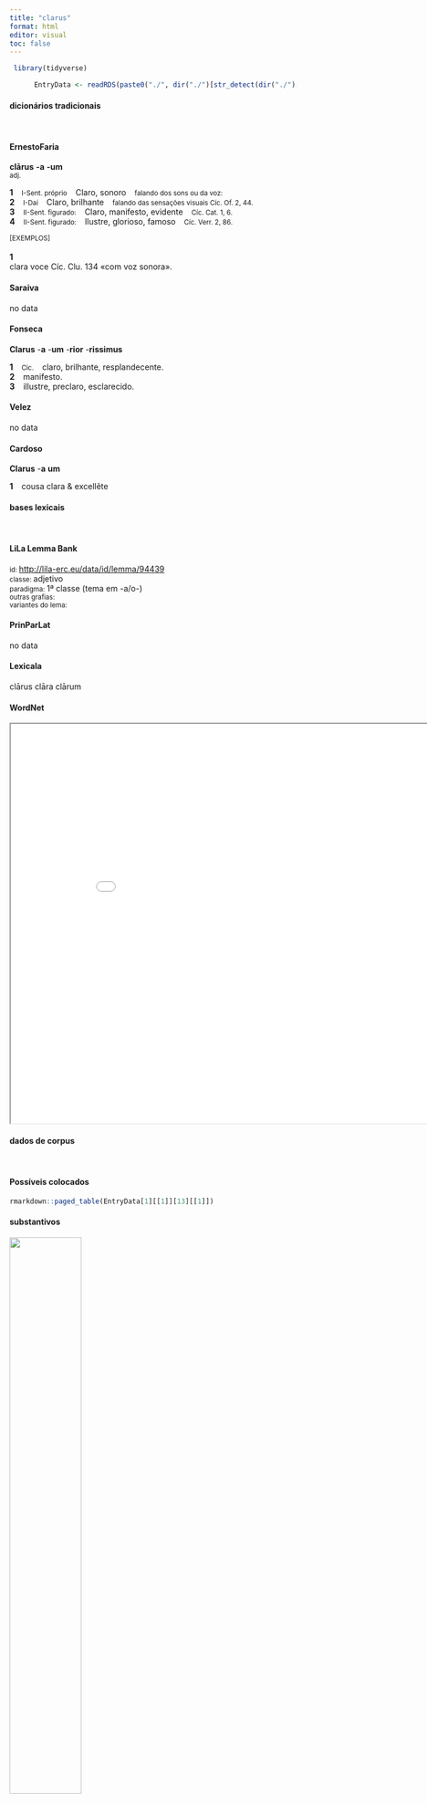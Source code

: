 ```yaml
---
title: "clarus"
format: html
editor: visual
toc: false
---
```



```r
 library(tidyverse) 

      EntryData <- readRDS(paste0("./", dir("./")[str_detect(dir("./"), "_xx99-108-97-114-117-115xx_.rds")]))

```


#### dicionários tradicionais

&emsp;




::: panel-tabset

#### ErnestoFaria

<b>clārus</b> <b>-a</b> <b>-um</b> <br> <small>adj.</small> <br> <small></small>   <p> <b>1</b> &ensp; <small>I-Sent. próprio</small> &ensp; Claro, sonoro &ensp; <small>falando dos sons ou da voz:</small> <br> <b>2</b> &ensp; <small>I-Daí</small> &ensp; Claro, brilhante &ensp; <small>falando das sensações visuais Cíc. Of. 2, 44.</small> <br> <b>3</b> &ensp; <small>II-Sent. figurado:</small> &ensp; Claro, manifesto, evidente &ensp; <small>Cíc. Cat. 1, 6.</small> <br> <b>4</b> &ensp; <small>II-Sent. figurado:</small> &ensp; Ilustre, glorioso, famoso &ensp; <small>Cíc. Verr. 2, 86.</small> </p>   <p><small>[EXEMPLOS]</small><br> <br><b>1</b><br>clara voce Cíc. Clu. 134 «com voz sonora». </p>




#### Saraiva

no data




#### Fonseca

<b>Clarus</b> -<b>a</b> -<b>um</b> -<b>rior</b> -<b>rissimus</b>   <p> <b>1</b> &ensp; <small>Cic.</small> &ensp; claro, brilhante, resplandecente. <br> <b>2</b> &ensp; manifesto. <br> <b>3</b> &ensp; illustre, preclaro, esclarecido. </p>




#### Velez

no data




#### Cardoso

<b>Clarus</b> -<b>a</b> <b>um</b>   <p> <b>1</b> &ensp; cousa clara & excellẽte </p>


:::



#### bases lexicais

&emsp;






::: panel-tabset

#### LiLa Lemma Bank

<small> id: </small> <a href=' http://lila-erc.eu/data/id/lemma/94439 ' target="_blank"> http://lila-erc.eu/data/id/lemma/94439 </a> <br>
<small> classe: </small> adjetivo    <br>
<small> paradigma: </small> 1ª classe (tema em -a/o-) <br>
<small> outras grafias: </small>  <br>
<small> variantes do lema: </small>  <br>





#### PrinParLat

no data




#### Lexicala

clārus 
 clāra 
 clārum




#### WordNet

<iframe width='900' height='700' src='Media/Tree__xx99-108-97-114-117-115xx__sem_type_lexemes_pt.html'>

</iframe>


:::



#### dados de corpus

&emsp;




::: panel-tabset

#### Possíveis colocados

```r

rmarkdown::paged_table(EntryData[1][[1]][13][[1]])

```


#### substantivos

![](./Media/wordcloud__xx99-108-97-114-117-115xx__BY_collocate_scoreSUBST.webp){width=50% fig-alt='This chart plots collocate by scoreSUBST, for the headword clarus here are all the values plotted: collocate: uir; scoreSUBST: 4. collocate: imperator; scoreSUBST: 2. collocate: adolescens; scoreSUBST: 0. collocate: tam; scoreSUBST: 0. collocate: ciuis; scoreSUBST: 2. collocate: et; scoreSUBST: 0. collocate: atque; scoreSUBST: 0. collocate: que; scoreSUBST: 0'}




#### adjetivos

![](./Media/wordcloud__xx99-108-97-114-117-115xx__BY_collocate_scoreADJ.webp){width=50% fig-alt='This chart plots collocate by scoreADJ, for the headword clarus here are all the values plotted: collocate: uir; scoreADJ: 0. collocate: imperator; scoreADJ: 0. collocate: adolescens; scoreADJ: 2. collocate: tam; scoreADJ: 0. collocate: ciuis; scoreADJ: 0. collocate: et; scoreADJ: 0. collocate: atque; scoreADJ: 0. collocate: que; scoreADJ: 0'}




#### verbos

![](./Media/wordcloud__xx99-108-97-114-117-115xx__BY_collocate_scoreVERBO.webp){width=50% fig-alt='This chart plots collocate by scoreVERBO, for the headword clarus here are all the values plotted: collocate: uir; scoreVERBO: 0. collocate: imperator; scoreVERBO: 0. collocate: adolescens; scoreVERBO: 0. collocate: tam; scoreVERBO: 0. collocate: ciuis; scoreVERBO: 0. collocate: et; scoreVERBO: 0. collocate: atque; scoreVERBO: 0. collocate: que; scoreVERBO: 0'}




#### advérbios

![](./Media/wordcloud__xx99-108-97-114-117-115xx__BY_collocate_scoreADV.webp){width=50% fig-alt='This chart plots collocate by scoreADV, for the headword clarus here are all the values plotted: collocate: uir; scoreADV: 0. collocate: imperator; scoreADV: 0. collocate: adolescens; scoreADV: 0. collocate: tam; scoreADV: 2. collocate: ciuis; scoreADV: 0. collocate: et; scoreADV: 0. collocate: atque; scoreADV: 0. collocate: que; scoreADV: 0'}




#### preposições e conjunções

![](./Media/wordcloud__xx99-108-97-114-117-115xx__BY_collocate_scoreFUNC.webp){width=50% fig-alt='This chart plots collocate by scoreFUNC, for the headword clarus here are all the values plotted: collocate: uir; scoreFUNC: 0. collocate: imperator; scoreFUNC: 0. collocate: adolescens; scoreFUNC: 0. collocate: tam; scoreFUNC: 0. collocate: ciuis; scoreFUNC: 0. collocate: et; scoreFUNC: 0. collocate: atque; scoreFUNC: 0. collocate: que; scoreFUNC: 0'}


:::



::: panel-tabset

#### ExemplosTraduzidos

<p> de supplicatione credo M. Lepidi <b>clarissimi</b> uiri <br> <small> Cic.Phil.3.23.10 <br> Ao da ação de graças, eu creio, em honra de Marco Lépido, ilustríssimo varão. <small> [JDD, de outra edição] </small> </small> </p>
; <p> dedignatur aliquis paupertatem cuius tam <b>clarae</b> imagines sunt <br> <small> Sen.Helv.12.7 <br> Pode alguém desdenhar a pobreza da qual há tão claros exemplos? <small> [JDD] </small> </small> </p>
; <p> hac parte potentes caelicolae <b>clari</b>que suos posuere penates . <br> <small> Ov.Met.1.173-4 <br> nesta parte os habitantes do céu mais poderosos e ilustres colocaram seus penates. <small> [JDD, de outra edição] </small> </small> </p>
; <p> ille mansuetudine et misericordia <b>clarus</b> factus huic seueritas dignitatem addiderat <br> <small> Sal.Cat.54.2 <br> Aquele se fez ilustre por sua brandura e misericórdia, a este sua severidade lhe tinha conferido dignidade. <small> [JDD] </small> </small> </p>
; <p> <b>clarissimi</b> ac potentissimi qui tamen cum consul fuisset condemnatus est <br> <small> Cic.Ver.2.4.22.4 <br> De um homem muito ilustre e poderoso, que, no entanto, mesmo tendo sido cônsul, foi condenado. <small> [JDD] </small> </small> </p>
; <p> Cato <b>clarus</b> atque magnus habetur senati decretum fit sicuti ille censuerat <br> <small> Sal.Cat.53.1 <br> Catão é tido por ilustre e grande; faz-se um decreto do senado, como ele tinha opinado. <small> [JDD] </small> </small> </p>
; <p> nunc de Saturnini crimine ac de <b>clarissimi</b> patrui tui morte dicemus <br> <small> Cic.Rab.Perd.18 <br> Agora falaremos da acusação concernente a Saturnino e da morte de teu ilustríssimo tio. <small> [JDD] </small> </small> </p>
; <p> laudo laudo uos Quirites quod gratissimis animis prosequimini nomen <b>clarissimi</b> adulescentis uel pueri potius sunt enim facta eius immortalitatis nomen aetatis <br> <small> Cic.Phil.4.3.1 <br> Eu vos louvo, quirites, vos louvo, porque acolheis com gratíssimos ânimos o nome deste ilustríssimo jovem, ou melhor, deste garoto, pois seus feitos são próprios da imortalidade, seu nome, da idade. <small> [JDD] </small> </small> </p>
; <p> at hunc eis ipsis ludorum diebus uidebam in insula <b>clarissimi</b> adulescentis Cn. Luculli propinqui sui nihil nisi de pace et concordia ciuium cogitantem <br> <small> Cic.Phil.10.8.5 <br> Mas nesses mesmos dias dos jogos eu o via na ilha de Cneu Luculo, um ilustríssimo rapaz, parente seu, não pensando em nada, a não ser na paz e concórdia dos cidadãos. <small> [JDD, de outra edição] </small> </small> </p>
; <p> non queo uetera illa populi Romani gaudia quanta fuerint iudicare multas tamen iam summorum imperatorum <b>clarissimas</b> uictorias aetas nostra uidit quarum nulla neque tam diuturnam laetitiam attulit nec tantam <br> <small> Cic.Mil.77 <br> Eu não posso julgar quão grandes foram aquelas antigas alegrias do povo romano: contudo, a nossa geração já viu muitas vitórias brilhantíssimas dos maiores generais, dentre as quais nenhuma trouxe uma alegria nem tão duradoura nem tão grande. <small> [JDD] </small> </small> </p>





#### Frequência por autor

![](./Media/barchart__xx99-108-97-114-117-115xx__lemma_BY_author_Frequencies.webp){width=50% fig-alt='This charts plots the frequency of lemma by author_Frequencies. The Sallustius subcorpus registers the highest normalized frequency, with the value of 6.49 and an absolute frequency of 7. The Cicero subcorpus follows, with a normalized frequency of 5.92 and an absolute frequency of 95. the subcorpus with the least normalized frequency is Caesar with the normalized value of 0 and an absolute freqeuncy of 0. here are all the values: subcorpus: Caesar ; normalized frequency: 0 ; absolute frequency: 0. subcorpus: Cicero ; normalized frequency: 95 ; absolute frequency: 5.91811816301612. subcorpus: Horatius ; normalized frequency: 4 ; absolute frequency: 3.55208240831187. subcorpus: Ovidius ; normalized frequency: 1 ; absolute frequency: 1.71585449553878. subcorpus: Phaedrus ; normalized frequency: 1 ; absolute frequency: 1.5181417944436. subcorpus: Sallustius ; normalized frequency: 7 ; absolute frequency: 6.49290418328541. subcorpus: Seneca ; normalized frequency: 14 ; absolute frequency: 2.61286650118512. subcorpus: Suetonius ; normalized frequency: 0 ; absolute frequency: 0. subcorpus: Tacitus ; normalized frequency: 1 ; absolute frequency: 3.43288705801579. subcorpus: Vergilius ; normalized frequency: 3 ; absolute frequency: 5.79150579150579. subcorpus: Hieronymus ; normalized frequency: 0 ; absolute frequency: 0'}




#### Frequência por gênero

![](./Media/barchart__xx99-108-97-114-117-115xx__lemma_BY_genre_Frequencies.webp){width=50% fig-alt='This charts plots the frequency of lemma by genre_Frequencies. The Prosa.oratória subcorpus registers the highest normalized frequency, with the value of 8.26 and an absolute frequency of 86. The Poesia.trágica subcorpus follows, with a normalized frequency of 5.21 and an absolute frequency of 6. the subcorpus with the least normalized frequency is Prosa.epistolográfica with the normalized value of 0 and an absolute freqeuncy of 0. here are all the values: subcorpus: Prosa.histórica ; normalized frequency: 8 ; absolute frequency: 1.94746707563475. subcorpus: Prosa.filosófica ; normalized frequency: 17 ; absolute frequency: 2.80061283998616. subcorpus: Prosa.oratória ; normalized frequency: 86 ; absolute frequency: 8.25708332933281. subcorpus: Prosa.epistolográfica ; normalized frequency: 0 ; absolute frequency: 0. subcorpus: Poesia.lírica ; normalized frequency: 4 ; absolute frequency: 3.36502061075124. subcorpus: Poesia.didática ; normalized frequency: 2 ; absolute frequency: 1.69649673424379. subcorpus: Poesia.trágica ; normalized frequency: 6 ; absolute frequency: 5.21195274496178. subcorpus: Poesia.épica ; normalized frequency: 3 ; absolute frequency: 5.79150579150579. subcorpus: Prosa.ficcional ; normalized frequency: 0 ; absolute frequency: 0'}




#### Frequência por século

![](./Media/barchart__xx99-108-97-114-117-115xx__lemma_BY_period_Frequencies.webp){width=50% fig-alt='This charts plots the frequency of lemma by period_Frequencies. The I.a.C. subcorpus registers the highest normalized frequency, with the value of 5.07 and an absolute frequency of 109. The I.d.C. subcorpus follows, with a normalized frequency of 2.45 and an absolute frequency of 16. the subcorpus with the least normalized frequency is IV.d.C. with the normalized value of 0 and an absolute freqeuncy of 0. here are all the values: subcorpus: I.a.C. ; normalized frequency: 109 ; absolute frequency: 5.07330695834303. subcorpus: I.d.C. ; normalized frequency: 16 ; absolute frequency: 2.44760593544439. subcorpus: II.d.C. ; normalized frequency: 1 ; absolute frequency: 2.61780104712042. subcorpus: IV.d.C. ; normalized frequency: 0 ; absolute frequency: 0'}


:::

